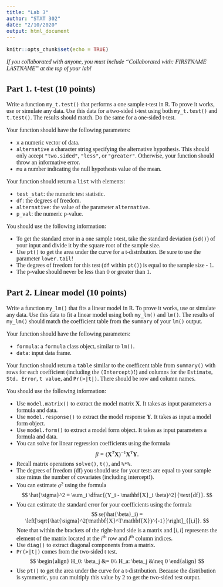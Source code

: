 ```yaml
---
title: "Lab 3"
author: "STAT 302"
date: "2/10/2020"
output: html_document
---
```

<!--- Begin styling code. --->
<style type="text/css">
/* Whole document: */
body{
  font-family: "Palatino Linotype", "Book Antiqua", Palatino, serif;
  font-size: 12pt;
}
h1.title {
  font-size: 38px;
  text-align: center;
}
h4.author {
  font-size: 18px;
  text-align: center;
}
h4.date {
  font-size: 18px;
  text-align: center;
}
</style>
<!--- End styling code. --->



```r
knitr::opts_chunk$set(echo = TRUE)
```

*If you collaborated with anyone, you must include "Collaborated with: FIRSTNAME LASTNAME" at the top of your lab!*

## Part 1. t-test (10 points)

Write a function `my_t.test()` that performs a one sample t-test in R. To prove it works, use or simulate any data. Use this data for a two-sided t-test using both `my_t.test()` and `t.test()`. The results should match. Do the same for a one-sided t-test.

Your function should have the following parameters:

* `x` a numeric vector of data.
* `alternative` a character string specifying the alternative hypothesis. This should only accept `"two.sided"`, `"less"`, or `"greater"`. Otherwise, your function should throw an informative error.
* `mu` a number indicating the null hypothesis value of the mean.

Your function should return a `list` with elements:

* `test_stat`: the numeric test statistic.
* `df`: the degrees of freedom.
* `alternative`: the value of the parameter `alternative`.
* `p_val`: the numeric p-value.

You should use the following information:

* To get the standard error in a one sample t-test, take the standard deviation (`sd()`) of your input and divide it by the square root of the sample size.
* Use `pt()` to get the area under the curve for a t-distribution. Be sure to use the parameter `lower.tail`!
* The degrees of freedom for this test (`df` within `pt()`) is equal to the sample size - 1.
* The p-value should never be less than 0 or greater than 1.

## Part 2. Linear model (10 points)

Write a function `my_lm()` that fits a linear model in R. To prove it works, use or simulate any data. Use this data to fit a linear model using both `my_lm()` and `lm()`. The results of `my_lm()` should match the coefficient table from the `summary` of your `lm()` output.

Your function should have the following parameters:

* `formula`: a `formula` class object, similar to `lm()`.
* `data`: input data frame.

Your function should return a `table` similar to the coefficent table from `summary()` with rows for each coefficient (including the `(Intercept)`!) and columns for the `Estimate`, `Std. Error`, `t value`, and `Pr(>|t|)`. There should be row and column names.

You should use the following information:

* Use `model.matrix()` to extract the model matrix $\mathbf{X}$. It takes as input parameters a formula and data.
* Use `model.response()` to extract the model response $\mathbf{Y}$. It takes as input a model form object.
* Use `model.form()` to extract a model form object. It takes as input parameters a formula and data.
* You can solve for linear regression coefficients using the formula 
$$
\beta = (\mathbf{X}^T\mathbf{X})^{-1} \mathbf{X}^T\mathbf{Y}.
$$
* Recall matrix operations `solve()`, `t()`, and `%*%`.
* The degrees of freedom (df) you should use for your tests are equal to your sample size minus the number of covariates (including intercept!).
* You can estimate $\sigma^2$ using the formula
$$
\hat{\sigma}^2 = \sum_i \dfrac{(Y_i - \mathbf{X}_i \beta)^2}{\text{df}}.
$$
* You can estimate the standard error for your coefficients using the formula
$$
se(\hat{\beta}_i) = \left[\sqrt{\hat{\sigma}^2(\mathbf{X}^T\mathbf{X})^{-1}}\right]_{[i,i]}.
$$
Note that within the brackets of the right-hand side is a matrix and $[i,i]$ represents the element of the matrix located at the $i$<sup>th</sup> row and $i$<sup>th</sup> column indices. 
* Use `diag()` to extract diagonal components from a matrix.
* `Pr(>|t|)` comes from the two-sided t test.
$$
\begin{align}
H_0: \beta_j &= 0\\
H_a: \beta_j &\neq 0
\end{align}
$$
* Use `pt()` to get the area under the curve for a t-distribution. Because the distribution is symmetric, you can multiply this value by $2$ to get the two-sided test output.

